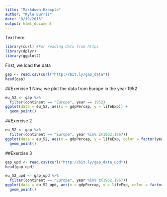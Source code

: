 ```yaml
---
title: "Markdown Example"
author: "Kyle Burris"
date: "8/19/2015"
output: html_document
---
```


Text here 

```r
library(curl) #For reading data from https
library(dplyr)
library(ggplot2)
```

First, we load the data

```r
gap <- read.csv(curl("http://bit.ly/gap_data"))
head(gap)
```

##Exercise 1
Now, we plot the data from Europe in the year 1952
```r
eu_52 <- gap %>%
  filter(continent == "Europe", year == 1952)
ggplot(data = eu_52, aes(x = gdpPercap, y = lifeExp)) +
  geom_point()  
```

##Exercise 2
```r
eu_52 <- gap %>%
  filter(continent == "Europe", year %in% c(1952,1967))
ggplot(data = eu_52, aes(x = gdpPercap, y = lifeExp, color = factor(year))) +
  geom_point()  
```

##Exercise 3
```r
gap_upd <- read.csv(curl("http://bit.ly/gap_data_upd"))
head(gap_upd)
```

```r
eu_52_upd <- gap_upd %>%
  filter(continent == "Europe", year %in% c(1952,1967))
ggplot(data = eu_52_upd, aes(x = gdpPercap, y = lifeExp, color = factor(year))) +
  geom_point()  
```



